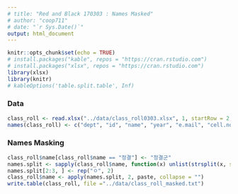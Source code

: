 ```yaml
---
# title: "Red and Black 170303 : Names Masked"
# author: "coop711"
# date: "`r Sys.Date()`"
output: html_document
---
```



```r
knitr::opts_chunk$set(echo = TRUE)
# install.packages("kable", repos = "https://cran.rstudio.com")
# install.packages("xlsx", repos = "https://cran.rstudio.com")
library(xlsx)
library(knitr)
# kableOptions('table.split.table', Inf)
```

### Data

```r
class_roll <- read.xlsx("../data/class_roll0303.xlsx", 1, startRow = 2, endRow = 162, colIndex = c(3:7, 9), colClasses = rep("character", 6), encoding = "UTF-8", stringsAsFactors = FALSE)
names(class_roll) <- c("dept", "id", "name", "year", "e.mail", "cell.no")
```

### Names Masking

```r
class_roll$name[class_roll$name == "정결"] <- "정결군"
names.split <- sapply(class_roll$name, function(x) unlist(strsplit(x, split ="")))
names.split[2:3, ] <- rep("ㅇ", 2)
class_roll$name <- apply(names.split, 2, paste, collapse = "")
write.table(class_roll, file ="../data/class_roll_masked.txt")
```

<!--
```r
save.image("../R/red_and_black_170303_data_masked.RData")
```
-->
